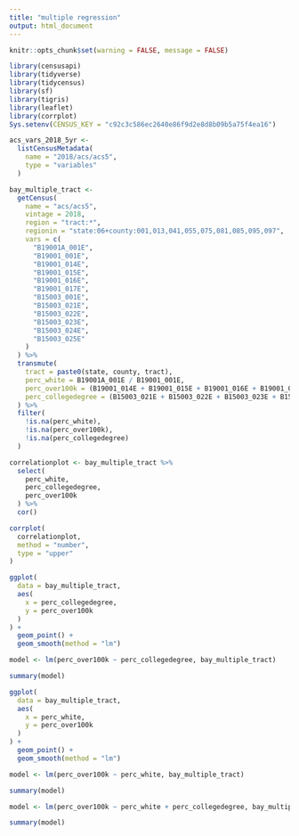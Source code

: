 ```yaml
---
title: "multiple regression"
output: html_document
---
```

```r
knitr::opts_chunk$set(warning = FALSE, message = FALSE)
```
```r
library(censusapi)
library(tidyverse)
library(tidycensus)
library(sf)
library(tigris)
library(leaflet)
library(corrplot)
Sys.setenv(CENSUS_KEY = "c92c3c586ec2640e86f9d2e8d8b09b5a75f4ea16")

acs_vars_2018_5yr <-
  listCensusMetadata(
    name = "2018/acs/acs5",
    type = "variables"
  )
```
```r
bay_multiple_tract <- 
  getCensus(
    name = "acs/acs5",
    vintage = 2018,
    region = "tract:*",
    regionin = "state:06+county:001,013,041,055,075,081,085,095,097",
    vars = c(
      "B19001A_001E",
      "B19001_001E",
      "B19001_014E",
      "B19001_015E",
      "B19001_016E",
      "B19001_017E",
      "B15003_001E",
      "B15003_021E",
      "B15003_022E",
      "B15003_023E",
      "B15003_024E",
      "B15003_025E"
    )
  ) %>% 
  transmute(
    tract = paste0(state, county, tract),
    perc_white = B19001A_001E / B19001_001E,
    perc_over100k = (B19001_014E + B19001_015E + B19001_016E + B19001_017E) / B19001_001E,
    perc_collegedegree = (B15003_021E + B15003_022E + B15003_023E + B15003_024E + B15003_025E) / B15003_001E
  ) %>% 
  filter(
    !is.na(perc_white), 
    !is.na(perc_over100k),
    !is.na(perc_collegedegree)
  )
```
```r
correlationplot <- bay_multiple_tract %>% 
  select(
    perc_white, 
    perc_collegedegree,
    perc_over100k
  ) %>% 
  cor()

corrplot(
  correlationplot, 
  method = "number",
  type = "upper"
)
```
```r
ggplot(
  data = bay_multiple_tract,
  aes(
    x = perc_collegedegree,
    y = perc_over100k
  )
) +
  geom_point() +
  geom_smooth(method = "lm")

model <- lm(perc_over100k ~ perc_collegedegree, bay_multiple_tract)

summary(model)

ggplot(
  data = bay_multiple_tract,
  aes(
    x = perc_white,
    y = perc_over100k
  )
) +
  geom_point() +
  geom_smooth(method = "lm")

model <- lm(perc_over100k ~ perc_white, bay_multiple_tract)

summary(model)
```
```r
model <- lm(perc_over100k ~ perc_white + perc_collegedegree, bay_multiple_tract)

summary(model)
```

